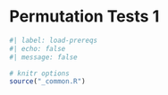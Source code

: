 # Permutation Tests 1 {#sec-permutation-tests}

```r
#| label: load-prereqs
#| echo: false
#| message: false

# knitr options
source("_common.R")

```

